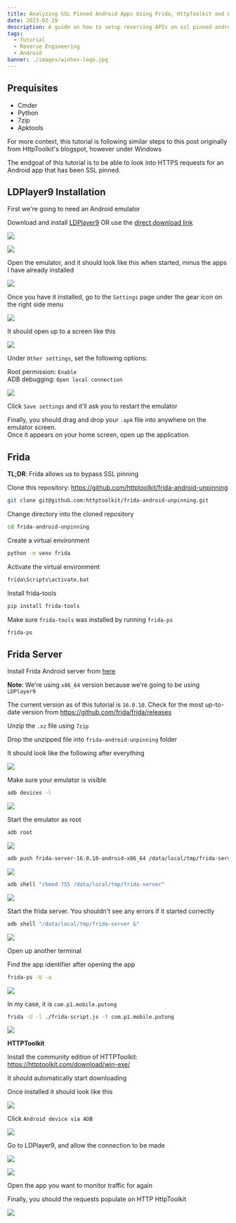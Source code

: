 ```yaml
---
title: Analyzing SSL Pinned Android Apps Using Frida, HttpToolkit and LDPlayer
date: 2023-02-19
description: A guide on how to setup reversing APIs on ssl pinned android apps
tags:
  - Tutorial
  - Reverse Engineering
  - Android
banner: ./images/winhex-logo.jpg
---
```


## **Prequisites**

* Cmder
* Python
* 7zip
* Apktools

For more context, this tutorial is following similar steps to this post originally from HttpToolkit's blogspot, however under Windows

The endgoal of this tutorial is to be able to look into HTTPS requests for an Android app that has been SSL pinned.


## **LDPlayer9 Installation**

First we're going to need an Android emulator

Download and install [LDPlayer9](https://www.ldplayer.net/) OR use the [direct download link](https://ldcdn.ldmnq.com/download/ldad/LDPlayer9.exe?n=LDPlayer9_ens_1001_ld.exe)

![](./images/1.jpg)

![](./images/2.png)

Open the emulator, and it should look like this when started, minus the apps I have already installed 

![](./images/3.png)

Once you have it installed, go to the `Settings` page under the gear icon on the right side menu

![](./images/4.png)

It should open up to a screen like this

![](./images/5.png)

Under `Other settings`, set the following options:

Root permission: `Enable`  
ADB debugging: `Open local connection`

![](./images/6.png)

Click `Save settings` and it'll ask you to restart the emulator

Finally, you should drag and drop your `.apk` file into anywhere on the emulator screen.  
Once it appears on your home screen, open up the application.

## **Frida** 

**TL;DR**: Frida allows us to bypass SSL pinning

Clone this repository: https://github.com/httptoolkit/frida-android-unpinning

```bash
git clone git@github.com:httptoolkit/frida-android-unpinning.git
```

Change directory into the cloned repository

```bash
cd frida-android-unpinning
```

Create a virtual environment

```bash
python -m venv frida
```

Activate the virtual environment

```bash
frida\Scripts\activate.bat
```

Install frida-tools

```bash
pip install frida-tools
```

Make sure `frida-tools` was installed by running `frida-ps`

```bash
frida-ps
```

## Frida Server

Install Frida Android server from [here](https://github.com/frida/frida/releases/download/16.0.10/frida-server-16.0.10-android-x86_64.xz)

**Note**: We're using `x86_64` version because we're going to be using `LDPlayer9` 

The current version as of this tutorial is `16.0.10`. Check for the most up-to-date version from https://github.com/frida/frida/releases

Unzip the `.xz` file using `7zip`

Drop the unzipped file into `frida-android-unpinning` folder

It should look like the following after everything

![](./images/7.png)

Make sure your emulator is visible 

```bash
adb devices -l
```

![](./images/8.png)

Start the emulator as root
```bash
adb root
```

![](./images/9.png)

```bash
adb push frida-server-16.0.10-android-x86_64 /data/local/tmp/frida-server
```

![](./images/10.png)


```bash
adb shell "chmod 755 /data/local/tmp/frida-server"
```

![](./images/11.png)


Start the frida server. You shouldn't see any errors if it started correctly

```bash
adb shell "/data/local/tmp/frida-server &"
```

![](./images/12.png)

Open up another terminal

Find the app identifier after opening the app
```bash
frida-ps -U -a
```

![](./images/13.png)

In my case, it is `com.p1.mobile.putong`

```bash
frida -U -l ./frida-script.js -f com.p1.mobile.putong
```

![](./images/14.png)

**HTTPToolkit**

Install the community edition of HTTPToolkit: https://httptoolkit.com/download/win-exe/

It should automatically start downloading

Once installed it should look like this

![](./images/15.png)

Click `Android device via ADB`

![](./images/16.png)

Go to LDPlayer9, and allow the connection to be made

![](./images/17.png)

![](./images/18.png)

Open the app you want to monitor traffic for again

Finally, you should the requests populate on HTTP HttpToolkit

![](./images/19.png)










